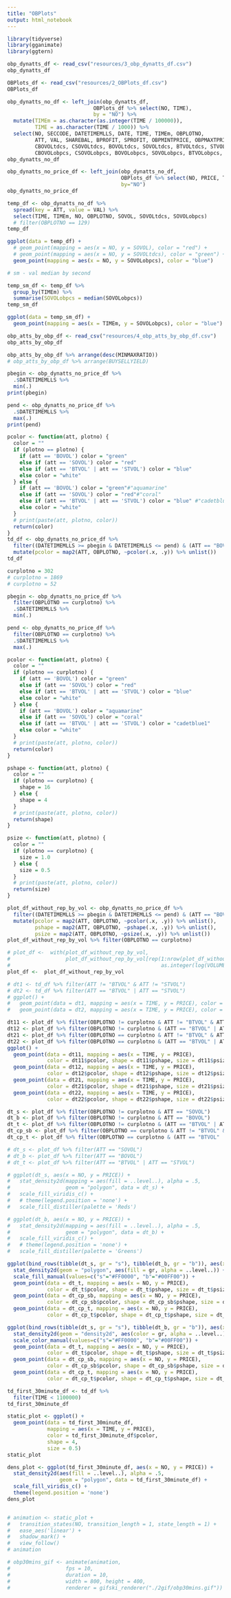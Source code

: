```yaml
---
title: "OBPlots"
output: html_notebook
---
```


```r
library(tidyverse)
library(gganimate)
library(ggtern)
```


```r
obp_dynatts_df <- read_csv("resources/3_obp_dynatts_df.csv")
obp_dynatts_df
```

```r
OBPlots_df <- read_csv("resources/2_OBPlots_df.csv")
OBPlots_df
```

```r
obp_dynatts_no_df <- left_join(obp_dynatts_df, 
                            OBPlots_df %>% select(NO, TIME), 
                            by = "NO") %>% 
  mutate(TIMEm = as.character(as.integer(TIME / 100000)),
         TIME = as.character(TIME / 1000)) %>% 
  select(NO, SECCODE, DATETIMEMLLS, DATE, TIME, TIMEm, OBPLOTNO, 
         ATT, VAL, SHAREBAL, BPROFIT, SPROFIT, OBPMINTPRICE, OBPMAXTPRICE,
         CBOVOLtdcs, CSOVOLtdcs, BOVOLtdcs, SOVOLtdcs, BTVOLtdcs, STVOLtdcs,
         CBOVOLobpcs, CSOVOLobpcs, BOVOLobpcs, SOVOLobpcs, BTVOLobpcs, STVOLobpcs)
obp_dynatts_no_df
```

```r
obp_dynatts_no_price_df <- left_join(obp_dynatts_no_df, 
                                     OBPlots_df %>% select(NO, PRICE, TRADEPRICE, VOLUME), 
                                     by="NO")
obp_dynatts_no_price_df
```

```r
temp_df <- obp_dynatts_no_df %>% 
  spread(key = ATT, value = VAL) %>% 
  select(TIME, TIMEm, NO, OBPLOTNO, SOVOL, SOVOLtdcs, SOVOLobpcs)
  # filter(OBPLOTNO == 129)
temp_df
```

```r
ggplot(data = temp_df) + 
  # geom_point(mapping = aes(x = NO, y = SOVOL), color = "red") +
  # geom_point(mapping = aes(x = NO, y = SOVOLtdcs), color = "green") +
  geom_point(mapping = aes(x = NO, y = SOVOLobpcs), color = "blue")
```

```r
# sm - val median by second

temp_sm_df <- temp_df %>% 
  group_by(TIMEm) %>% 
  summarise(SOVOLobpcs = median(SOVOLobpcs))
temp_sm_df
```


```r
ggplot(data = temp_sm_df) + 
  geom_point(mapping = aes(x = TIMEm, y = SOVOLobpcs), color = "blue")
```

```r
obp_atts_by_obp_df <- read_csv("resources/4_obp_atts_by_obp_df.csv")
obp_atts_by_obp_df
```

```r
obp_atts_by_obp_df %>% arrange(desc(MINMAXRATIO))
# obp_atts_by_obp_df %>% arrange(BUYSELLYIELD)
```


```r
pbegin <- obp_dynatts_no_price_df %>% 
  .$DATETIMEMLLS %>% 
  min(.)
print(pbegin)

pend <- obp_dynatts_no_price_df %>% 
  .$DATETIMEMLLS %>% 
  max(.) 
print(pend)

pcolor <- function(att, plotno) {
  color = ""
  if (plotno == plotno) {
    if (att == 'BOVOL') color = "green"
    else if (att == 'SOVOL') color = "red"
    else if (att == 'BTVOL' | att == 'STVOL') color = "blue"
    else color = "white"
  } else {
    if (att == 'BOVOL') color = "green"#"aquamarine"
    else if (att == 'SOVOL') color = "red"#"coral"
    else if (att == 'BTVOL' | att == 'STVOL') color = "blue" #"cadetblue1"
    else color = "white"
  }
  # print(paste(att, plotno, color))
  return(color)
}
td_df <- obp_dynatts_no_price_df %>% 
  filter((DATETIMEMLLS >= pbegin & DATETIMEMLLS <= pend) & (ATT == "BOVOL" | ATT == "SOVOL" | ATT == "BTVOL" | ATT == "STVOL") & PRICE > 2145.0 & PRICE < 2195.0) %>%
  mutate(pcolor = map2(ATT, OBPLOTNO, ~pcolor(.x, .y)) %>% unlist())
td_df
```

```r
curplotno = 302
# curplotno = 1869
# curplotno = 52

pbegin <- obp_dynatts_no_price_df %>%
  filter(OBPLOTNO == curplotno) %>%
  .$DATETIMEMLLS %>%
  min(.)

pend <- obp_dynatts_no_price_df %>%
  filter(OBPLOTNO == curplotno) %>%
  .$DATETIMEMLLS %>%
  max(.)

pcolor <- function(att, plotno) {
  color = ""
  if (plotno == curplotno) {
    if (att == 'BOVOL') color = "green"
    else if (att == 'SOVOL') color = "red"
    else if (att == 'BTVOL' | att == 'STVOL') color = "blue"
    else color = "white"
  } else {
    if (att == 'BOVOL') color = "aquamarine"
    else if (att == 'SOVOL') color = "coral"
    else if (att == 'BTVOL' | att == 'STVOL') color = "cadetblue1"
    else color = "white"
  }
  # print(paste(att, plotno, color))
  return(color)
}

pshape <- function(att, plotno) {
  color = ""
  if (plotno == curplotno) {
    shape = 16
  } else {
    shape = 4
  }
  # print(paste(att, plotno, color))
  return(shape)
}

psize <- function(att, plotno) {
  color = ""
  if (plotno == curplotno) {
    size = 1.0
  } else {
    size = 0.5
  }
  # print(paste(att, plotno, color))
  return(size)
}

plot_df_without_rep_by_vol <- obp_dynatts_no_price_df %>% 
  filter((DATETIMEMLLS >= pbegin & DATETIMEMLLS <= pend) & (ATT == "BOVOL" | ATT == "SOVOL" | ATT == "BTVOL" | ATT == "STVOL") & PRICE > 2145.0 & PRICE < 2205.0) %>%
  mutate(pcolor = map2(ATT, OBPLOTNO, ~pcolor(.x, .y)) %>% unlist(),
         pshape = map2(ATT, OBPLOTNO, ~pshape(.x, .y)) %>% unlist(),
         psize = map2(ATT, OBPLOTNO, ~psize(.x, .y)) %>% unlist())
plot_df_without_rep_by_vol %>% filter(OBPLOTNO == curplotno)
```

```r
# plot_df <-  with(plot_df_without_rep_by_vol,
#                  plot_df_without_rep_by_vol[rep(1:nrow(plot_df_without_rep_by_vol),
#                                                 as.integer(log(VOLUME, base = 1.01)) + 1),])
plot_df <-  plot_df_without_rep_by_vol
```


```r
# dt1 <- td_df %>% filter(ATT != "BTVOL" & ATT != "STVOL")
# dt2 <- td_df %>% filter(ATT == "BTVOL" | ATT == "STVOL")
# ggplot() + 
#   geom_point(data = dt1, mapping = aes(x = TIME, y = PRICE), color = dt1$pcolor, shape = 4, size = 0.5) +
#   geom_point(data = dt2, mapping = aes(x = TIME, y = PRICE), color = dt2$pcolor, shape = 4, size = 0.5)
```

```r
dt11 <- plot_df %>% filter(OBPLOTNO != curplotno & ATT != "BTVOL" & ATT != "STVOL")
dt12 <- plot_df %>% filter(OBPLOTNO != curplotno & (ATT == "BTVOL" | ATT == "STVOL"))
dt21 <- plot_df %>% filter(OBPLOTNO == curplotno & ATT != "BTVOL" & ATT != "STVOL")
dt22 <- plot_df %>% filter(OBPLOTNO == curplotno & (ATT == "BTVOL" | ATT == "STVOL"))
ggplot() + 
  geom_point(data = dt11, mapping = aes(x = TIME, y = PRICE), 
             color = dt11$pcolor, shape = dt11$pshape, size = dt11$psize) + 
  geom_point(data = dt12, mapping = aes(x = TIME, y = PRICE), 
             color = dt12$pcolor, shape = dt12$pshape, size = dt12$psize) + 
  geom_point(data = dt21, mapping = aes(x = TIME, y = PRICE), 
             color = dt21$pcolor, shape = dt21$pshape, size = dt21$psize) + 
  geom_point(data = dt22, mapping = aes(x = TIME, y = PRICE), 
             color = dt22$pcolor, shape = dt22$pshape, size = dt22$psize)
```

```r
dt_s <- plot_df %>% filter(OBPLOTNO != curplotno & ATT == "SOVOL")
dt_b <- plot_df %>% filter(OBPLOTNO != curplotno & ATT == "BOVOL")
dt_t <- plot_df %>% filter(OBPLOTNO != curplotno & (ATT == "BTVOL" | ATT == "STVOL"))
dt_cp_sb <- plot_df %>% filter(OBPLOTNO == curplotno & ATT != "BTVOL" & ATT != "STVOL")
dt_cp_t <- plot_df %>% filter(OBPLOTNO == curplotno & (ATT == "BTVOL" | ATT == "STVOL"))

# dt_s <- plot_df %>% filter(ATT == "SOVOL")
# dt_b <- plot_df %>% filter(ATT == "BOVOL")
# dt_t <- plot_df %>% filter(ATT == "BTVOL" | ATT == "STVOL")

```

```r
# ggplot(dt_s, aes(x = NO, y = PRICE)) +
#   stat_density2d(mapping = aes(fill = ..level..), alpha = .5,
#                  geom = "polygon", data = dt_s) + 
#   scale_fill_viridis_c() + 
#   # theme(legend.position = 'none') +
#   scale_fill_distiller(palette = 'Reds')
```

```r
# ggplot(dt_b, aes(x = NO, y = PRICE)) +
#   stat_density2d(mapping = aes(fill = ..level..), alpha = .5,
#                  geom = "polygon", data = dt_b) + 
#   scale_fill_viridis_c() + 
#   # theme(legend.position = 'none') +
#   scale_fill_distiller(palette = 'Greens')
```


```r
ggplot(bind_rows(tibble(dt_s, gr = "s"), tibble(dt_b, gr = "b")), aes(x = NO, y = PRICE)) +
  stat_density2d(geom = "polygon", aes(fill = gr, alpha = ..level..)) + 
  scale_fill_manual(values=c("s"="#FF0000", "b"="#00FF00")) +
  geom_point(data = dt_t, mapping = aes(x = NO, y = PRICE), 
             color = dt_t$pcolor, shape = dt_t$pshape, size = dt_t$psize) +
  geom_point(data = dt_cp_sb, mapping = aes(x = NO, y = PRICE), 
             color = dt_cp_sb$pcolor, shape = dt_cp_sb$pshape, size = dt_cp_sb$psize) +
  geom_point(data = dt_cp_t, mapping = aes(x = NO, y = PRICE), 
             color = dt_cp_t$pcolor, shape = dt_cp_t$pshape, size = dt_cp_t$psize)
```

```r
ggplot(bind_rows(tibble(dt_s, gr = "s"), tibble(dt_b, gr = "b")), aes(x = NO, y = PRICE)) +
  stat_density2d(geom = "density2d", aes(color = gr, alpha = ..level..)) + 
  scale_color_manual(values=c("s"="#FF0000", "b"="#00FF00")) +
  geom_point(data = dt_t, mapping = aes(x = NO, y = PRICE), 
             color = dt_t$pcolor, shape = dt_t$pshape, size = dt_t$psize) +
  geom_point(data = dt_cp_sb, mapping = aes(x = NO, y = PRICE), 
             color = dt_cp_sb$pcolor, shape = dt_cp_sb$pshape, size = dt_cp_sb$psize) +
  geom_point(data = dt_cp_t, mapping = aes(x = NO, y = PRICE), 
             color = dt_cp_t$pcolor, shape = dt_cp_t$pshape, size = dt_cp_t$psize)
```

```r
td_first_30minute_df <- td_df %>% 
  filter(TIME < 1100000)
td_first_30minute_df
```

```r
static_plot <- ggplot() + 
  geom_point(data = td_first_30minute_df, 
             mapping = aes(x = TIME, y = PRICE), 
             color = td_first_30minute_df$pcolor, 
             shape = 4, 
             size = 0.5)
static_plot
```

```r
dens_plot <- ggplot(td_first_30minute_df, aes(x = NO, y = PRICE)) +
  stat_density2d(aes(fill = ..level..), alpha = .5,
                 geom = "polygon", data = td_first_30minute_df) + 
  scale_fill_viridis_c() + 
  theme(legend.position = 'none')
dens_plot
```

```r

```


```r
# animation <- static_plot +
#   transition_states(NO, transition_length = 1, state_length = 1) +
#   ease_aes('linear') +
#   shadow_mark() +
#   view_follow()
# animation
```

```r
# obp30mins_gif <- animate(animation, 
#                  fps = 10, 
#                  duration = 10,
#                  width = 800, height = 400, 
#                  renderer = gifski_renderer("./2gif/obp30mins.gif"))
```

